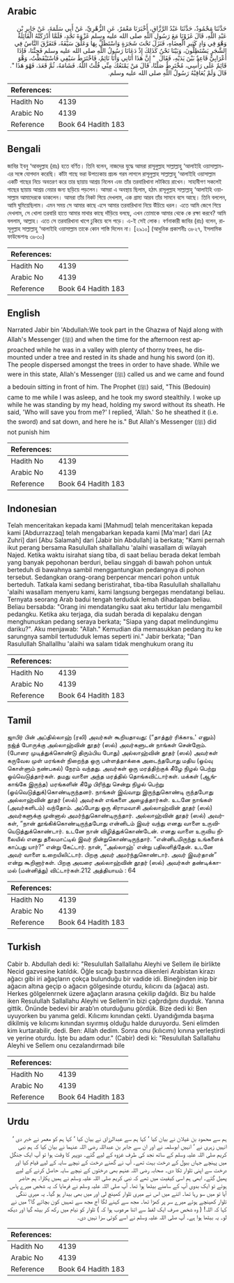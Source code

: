 ## Arabic


<div dir="rtl" lang="ar" style={{fontSize:'larger',backgroundColor:'#f8f9fa',padding:20}}>
حَدَّثَنَا مَحْمُودٌ، حَدَّثَنَا عَبْدُ الرَّزَّاقِ، أَخْبَرَنَا مَعْمَرٌ، عَنِ الزُّهْرِيِّ، عَنْ أَبِي سَلَمَةَ، عَنْ جَابِرِ بْنِ عَبْدِ اللَّهِ، قَالَ غَزَوْنَا مَعَ رَسُولِ اللَّهِ صلى الله عليه وسلم غَزْوَةَ نَجْدٍ، فَلَمَّا أَدْرَكَتْهُ الْقَائِلَةُ وَهْوَ فِي وَادٍ كَثِيرِ الْعِضَاهِ، فَنَزَلَ تَحْتَ شَجَرَةٍ وَاسْتَظَلَّ بِهَا وَعَلَّقَ سَيْفَهُ، فَتَفَرَّقَ النَّاسُ فِي الشَّجَرِ يَسْتَظِلُّونَ، وَبَيْنَا نَحْنُ كَذَلِكَ إِذْ دَعَانَا رَسُولُ اللَّهِ صلى الله عليه وسلم فَجِئْنَا، فَإِذَا أَعْرَابِيٌّ قَاعِدٌ بَيْنَ يَدَيْهِ، فَقَالَ ‏ "‏ إِنَّ هَذَا أَتَانِي وَأَنَا نَائِمٌ، فَاخْتَرَطَ سَيْفِي فَاسْتَيْقَظْتُ، وَهْوَ قَائِمٌ عَلَى رَأْسِي، مُخْتَرِطٌ صَلْتًا، قَالَ مَنْ يَمْنَعُكَ مِنِّي قُلْتُ اللَّهُ‏.‏ فَشَامَهُ، ثُمَّ قَعَدَ، فَهْوَ هَذَا ‏"‏‏.‏ قَالَ وَلَمْ يُعَاقِبْهُ رَسُولُ اللَّهِ صلى الله عليه وسلم‏.‏
</div>
<div style={{backgroundColor:'#f8f9fa',padding:20, marginBottom: 10}}><table> <thead> <tr> <th>References:</th> <th></th> </tr> </thead> <tbody><tr><td>Hadith No</td><td>4139</td></tr><tr><td>Arabic No</td><td>4139</td></tr><tr><td>Reference</td><td>Book 64 Hadith 183</td></tr></tbody></table></div>

## Bengali


<div dir="ltr" lang="bn" style={{fontSize:'larger',backgroundColor:'#f8f9fa',padding:20}}>
জাবির ইবনু ‘আবদুল্লাহ (রাঃ) হতে বর্ণিত। তিনি বলেন, নাজদের যুদ্ধে আমরা রাসূলুল্লাহ সাল্লাল্লাহু ‘আলাইহি ওয়াসাল্লাম-এর সঙ্গে যোগদান করেছি। কাঁটা গাছে ভরা উপত্যকায় প্রচন্ড গরম লাগলে রাসূলুল্লাহ সাল্লাল্লাহু ‘আলাইহি ওয়াসাল্লাম একটি গাছের নিচে অবতরণ করে তার ছায়ায় আশ্রয় নিলেন এবং তাঁর তরবারিখানা লটকিয়ে রাখেন। সাহাবীগণ সকলেই গাছের ছায়ায় আশ্রয় নেয়ার জন্য ছড়িয়ে পড়লেন। আমরা এ অবস্থায় ছিলাম, হঠাৎ রাসূলুল্লাহ সাল্লাল্লাহু ‘আলাইহি ওয়াসাল্লাম আমাদেরকে ডাকলেন। আমরা তাঁর নিকট গিয়ে দেখলাম, এক গ্রাম্য আরব তাঁর সামনে বসে আছে। তিনি বললেন, আমি ঘুমিয়েছিলাম। এমন সময় সে আমার কাছে এসে আমার তরবারিখানা নিয়ে উঁচিয়ে ধরল। এতে আমি জেগে গিয়ে দেখলাম, সে খোলা তরবারি হাতে আমার মাথার কাছে দাঁড়িয়ে বলছে, এখন তোমাকে আমার থেকে কে রক্ষা করবে? আমি বললাম, আল্লাহ। এতে সে তরবারিখানা খাপে ঢুকিয়ে বসে পড়ে। এ-ই সেই লোক। বর্ণনাকারী জাবির (রাঃ) বলেন, রাসূলুল্লাহ সাল্লাল্লাহু ‘আলাইহি ওয়াসাল্লাম তাকে কোন শাস্তি দিলেন না। [২৯১০] (আধুনিক প্রকাশনীঃ ৩৮২৭, ইসলামিক ফাউন্ডেশনঃ ৩৮৩০)
</div>
<div style={{backgroundColor:'#f8f9fa',padding:20, marginBottom: 10}}><table> <thead> <tr> <th>References:</th> <th></th> </tr> </thead> <tbody><tr><td>Hadith No</td><td>4139</td></tr><tr><td>Arabic No</td><td>4139</td></tr><tr><td>Reference</td><td>Book 64 Hadith 183</td></tr></tbody></table></div>

## English


<div dir="ltr" lang="en" style={{fontSize:'larger',backgroundColor:'#f8f9fa',padding:20}}>
Narrated Jabir bin 'Abdullah:We took part in the Ghazwa of Najd along with Allah's Messenger (ﷺ) and when the time for the afternoon rest approached while he was in a valley with plenty of thorny trees, he dismounted under a tree and rested in its shade and hung his sword (on it). The people dispersed amongst the trees in order to have shade. While we were in this state, Allah's Messenger (ﷺ) called us and we came and found a bedouin sitting in front of him. The Prophet (ﷺ) said, "This (Bedouin) came to me while I was asleep, and he took my sword stealthily. I woke up while he was standing by my head, holding my sword without its sheath. He said, 'Who will save you from me?' I replied, 'Allah.' So he sheathed it (i.e. the sword) and sat down, and here he is." But Allah's Messenger (ﷺ) did not punish him
</div>
<div style={{backgroundColor:'#f8f9fa',padding:20, marginBottom: 10}}><table> <thead> <tr> <th>References:</th> <th></th> </tr> </thead> <tbody><tr><td>Hadith No</td><td>4139</td></tr><tr><td>Arabic No</td><td>4139</td></tr><tr><td>Reference</td><td>Book 64 Hadith 183</td></tr></tbody></table></div>

## Indonesian


<div dir="ltr" lang="id" style={{fontSize:'larger',backgroundColor:'#f8f9fa',padding:20}}>
Telah menceritakan kepada kami [Mahmud] telah menceritakan kepada kami [Abdurrazzaq] telah mengabarkan kepada kami [Ma'mar] dari [Az Zuhri] dari [Abu Salamah] dari [Jabir bin Abdullah] ia berkata; "Kami pernah ikut perang bersama Rasulullah shallallahu 'alaihi wasallam di wilayah Najed. Ketika waktu isirahat siang tiba, di saat beliau berada dekat lembah yang banyak pepohonan berduri, beliau singgah di bawah pohon untuk berteduh di bawahnya sambil menggantungkan pedangnya di pohon tersebut. Sedangkan orang-orang berpencar mencari pohon untuk berteduh. Tatkala kami sedang beristirahat, tiba-tiba Rasulullah shallallahu 'alaihi wasallam menyeru kami, kami langsung bergegas mendatangi beliau. Ternyata seorang Arab badui tengah terduduk lemah dihadapan beliau. Beliau bersabda: "Orang ini mendatangiku saat aku tertidur lalu mengambil pedangku. Ketika aku terjaga, dia sudah berada di kepalaku dengan menghunuskan pedang seraya berkata; "Siapa yang dapat melindungimu dariku?". Aku menjawab: "Allah." Kemudian dia memasukkan pedang itu ke sarungnya sambil tertududuk lemas seperti ini." Jabir berkata; "Dan Rasulullah Shallallhu 'alaihi wa salam tidak menghukum orang itu
</div>
<div style={{backgroundColor:'#f8f9fa',padding:20, marginBottom: 10}}><table> <thead> <tr> <th>References:</th> <th></th> </tr> </thead> <tbody><tr><td>Hadith No</td><td>4139</td></tr><tr><td>Arabic No</td><td>4139</td></tr><tr><td>Reference</td><td>Book 64 Hadith 183</td></tr></tbody></table></div>

## Tamil


<div dir="ltr" lang="ta" style={{fontSize:'larger',backgroundColor:'#f8f9fa',padding:20}}>
ஜாபிர் பின் அப்தில்லாஹ் (ரலி) அவர்கள் கூறியதாவது: (“தாத்துர் ரிக்காஉ' எனும்) நஜ்த் போருக்கு அல்லாஹ்வின் தூதர் (ஸல்) அவர்களுடன் நாங்கள் சென்றோம். (போரை முடித்துக்கொண்டு திரும்பிய போது) அல்லாஹ்வின் தூதர் (ஸல்) அவர்கள் கருவேல முள் மரங்கள் நிறைந்த ஒரு பள்ளத்தாக்கை அடைந்தபோது மதிய (ஓய்வு கொள்ளும் நண்பகல்) நேரம் வந்தது. அவர்கள் ஒரு மரத்திற்குக் கீழே நிழல் பெற்று ஓய்வெடுத்தார்கள். தமது வாளை அந்த மரத்தில் தொங்கவிட்டார்கள். மக்கள் (ஆங்காங்கே இருந்த) மரங்களின் கீழே பிரிந்து சென்று நிழல் பெற்று (ஓய்வெடுத்துக்)கொண்டிருந்தனர். நாங்கள் இவ்வாறு இருந்துகொண்டி ருந்தபோது அல்லாஹ்வின் தூதர் (ஸல்) அவர்கள் எங்களை அழைத்தார்கள். உடனே நாங்கள் (அவர்களிடம்) வந்தோம். அப்போது ஒரு கிராமவாசி அல்லாஹ்வின் தூதர் (ஸல்) அவர்களுக்கு முன்னால் அமர்ந்துகொண்டிருந்தார். அல்லாஹ்வின் தூதர் (ஸல்) அவர்கள், “நான் தூங்கிக்கொண்டிருந்தபோது என்னிடம் இவர் வந்து எனது வாளை உருவியெடுத்துக்கொண்டார். உடனே நான் விழித்துக்கொண்டேன். எனது வாளை உருவிய நிலையில் எனது தலைமாட்டில் இவர் நின்றுகொண்டிருந்தார். “என்னிடமிருந்து உங்களைக் காப்பது யார்?” என்று கேட்டார். நான், “அல்லாஹ்' என்று பதிலளித்தேன். உடனே அவர் வாளை உறையிலிட்டார். பிறகு அவர் அமர்ந்துகொண்டார். அவர் இவர்தான்” என்று கூறினார்கள். பிறகு அவரை அல்லாஹ்வின் தூதர் (ஸல்) அவர்கள் தண்டிக்காமல் (மன்னித்து) விட்டார்கள்.212 அத்தியாயம் : 64
</div>
<div style={{backgroundColor:'#f8f9fa',padding:20, marginBottom: 10}}><table> <thead> <tr> <th>References:</th> <th></th> </tr> </thead> <tbody><tr><td>Hadith No</td><td>4139</td></tr><tr><td>Arabic No</td><td>4139</td></tr><tr><td>Reference</td><td>Book 64 Hadith 183</td></tr></tbody></table></div>

## Turkish


<div dir="ltr" lang="tr" style={{fontSize:'larger',backgroundColor:'#f8f9fa',padding:20}}>
Cabir b. Abdullah dedi ki: "Resulullah Sallallahu Aleyhi ve Sellem ile birlikte Necid gazvesine katıldık. Öğle sıcağı bastırınca dikenleri Arabistan kirazı ağacı gibi iri ağaçların çokça bulunduğu bir vadide idi. Bineğinden inip bir ağacın altına geçip o ağacın gölgesinde oturdu, kılıcını da (ağaca) astı. Herkes gölgelenrnek üzere ağaçların arasına çekilip dağıldı. Biz bu halde iken Resulullah Sallallahu Aleyhi ve Sellem'in bizi çağırdığını duyduk. Yanına gittik. Önünde bedevi bir arab’ın oturduğunu gördük. Bize dedi ki: Ben uyuyorken bu yanıma geldi. Kılıcımı kınından çekti. Uyandığımda başıma dikilmiş ve kılıcımı kınından sıyırmış olduğu halde duruyordu. Seni elimden kim kurtarabilir, dedi. Ben: Allah dedim. Sonra onu (kılıcımı) kınına yerleştirdi ve yerine oturdu. İşte bu adam odur." (Cabir) dedi ki: "Resulullah Sallallahu Aleyhi ve Sellem onu cezalandırmadı bile
</div>
<div style={{backgroundColor:'#f8f9fa',padding:20, marginBottom: 10}}><table> <thead> <tr> <th>References:</th> <th></th> </tr> </thead> <tbody><tr><td>Hadith No</td><td>4139</td></tr><tr><td>Arabic No</td><td>4139</td></tr><tr><td>Reference</td><td>Book 64 Hadith 183</td></tr></tbody></table></div>

## Urdu


<div dir="rtl" lang="ur" style={{fontSize:'larger',backgroundColor:'#f8f9fa',padding:20}}>
ہم سے محمود بن غیلان نے بیان کیا ‘ کہا ہم سے عبدالرزاق نے بیان کیا ‘ کہا ہم کو معمر نے خبر دی ‘ انہیں زہری نے ‘ انہیں ابوسلمہ نے اور ان سے جابر بن عبداللہ رضی اللہ عنہما نے بیان کیا کہ ہم نبی کریم صلی اللہ علیہ وسلم کے ساتھ نجد کی طرف غزوہ کے لیے گئے۔ دوپہر کا وقت ہوا تو آپ ایک جنگل میں پہنچے جہاں ببول کے درخت بہت تھے۔ آپ نے گھنے درخت کے نیچے سایہ کے لیے قیام کیا اور درخت سے اپنی تلوار ٹکا دی۔ صحابہ رضی اللہ عنہم بھی درختوں کے نیچے سایہ حاصل کرنے کے لیے پھیل گئے۔ ابھی ہم اسی کیفیت میں تھے کہ نبی کریم صلی اللہ علیہ وسلم نے ہمیں پکارا۔ ہم حاضر ہوئے تو ایک بدوی آپ کے سامنے بیٹھا ہوا تھا۔ آپ صلی اللہ علیہ وسلم نے فرمایا کہ یہ شخص میرے پاس آیا تو میں سو رہا تھا۔ اتنے میں اس نے میری تلوار کھینچ لی اور میں بھی بیدار ہو گیا۔ یہ میری ننگی تلوار کھینچے ہوئے میرے سر پر کھڑا تھا۔ مجھ سے کہنے لگا آج مجھ سے تمہیں کون بچائے گا؟ میں نے کہا کہ اللہ! ( وہ شخص صرف ایک لفظ سے اتنا مرعوب ہوا کہ ) تلوار کو نیام میں رکھ کر بیٹھ گیا اور دیکھ لو۔ یہ بیٹھا ہوا ہے۔ آپ صلی اللہ علیہ وسلم نے اسے کوئی سزا نہیں دی۔
</div>
<div style={{backgroundColor:'#f8f9fa',padding:20, marginBottom: 10}}><table> <thead> <tr> <th>References:</th> <th></th> </tr> </thead> <tbody><tr><td>Hadith No</td><td>4139</td></tr><tr><td>Arabic No</td><td>4139</td></tr><tr><td>Reference</td><td>Book 64 Hadith 183</td></tr></tbody></table></div>